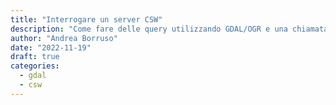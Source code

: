 ```yaml
---
title: "Interrogare un server CSW"
description: "Come fare delle query utilizzando GDAL/OGR e una chiamata HTTP"
author: "Andrea Borruso"
date: "2022-11-19"
draft: true
categories:
  - gdal
  - csw
---
```

